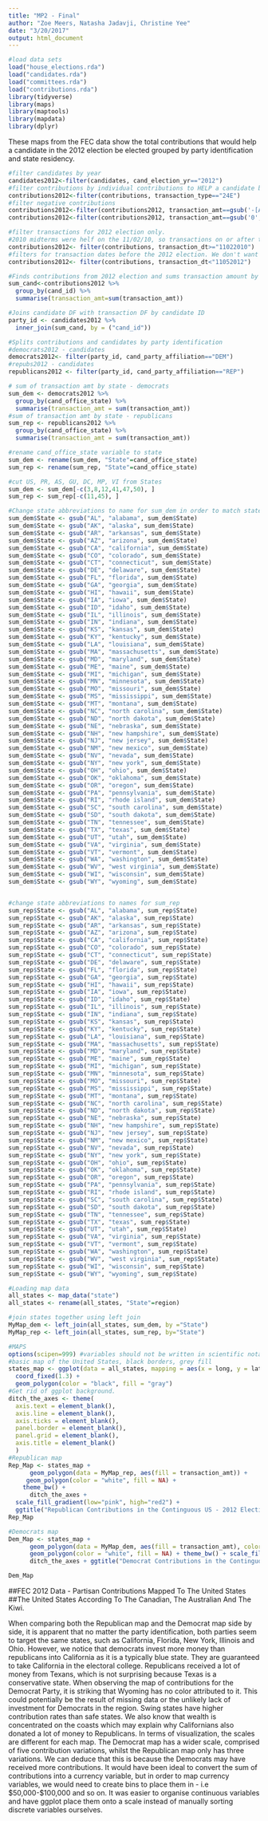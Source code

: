 ```yaml
---
title: "MP2 - Final"
author: "Zoe Meers, Natasha Jadavji, Christine Yee"
date: "3/20/2017"
output: html_document
---
```

```r
#load data sets
load("house_elections.rda")
load("candidates.rda")
load("committees.rda")
load("contributions.rda")
library(tidyverse)
library(maps)
library(maptools)
library(mapdata)
library(dplyr)
```

These maps from the FEC data show the total contributions that would help a candidate in the 2012 election be elected grouped by party identification and state residency. 

```r
#filter candidates by year
candidates2012<-filter(candidates, cand_election_yr=="2012")
#filter contributions by individual contributions to HELP a candidate be elected
contributions2012<-filter(contributions, transaction_type=="24E")
#filter negative contributions
contributions2012<-filter(contributions2012, transaction_amt==gsub('-[A-z ]*', '', transaction_amt))
contributions2012<-filter(contributions2012, transaction_amt==gsub('0', '', transaction_amt))

```
```r
#filter transactions for 2012 election only.
#2010 midterms were helf on the 11/02/10, so transactions on or after this date are most likely for 2012
contributions2012<- filter(contributions, transaction_dt>="11022010")
#filters for transaction dates before the 2012 election. We don't want contributions for the 2014 midterms.
contributions2012<- filter(contributions, transaction_dt<"11052012")
```

```r
#Finds contributions from 2012 election and sums transaction amount by candidate ID
sum_cand<-contributions2012 %>%
  group_by(cand_id) %>%
  summarise(transaction_amt=sum(transaction_amt))

```


```r
#Joins candidate DF with transaction DF by candidate ID
party_id <- candidates2012 %>%
  inner_join(sum_cand, by = ("cand_id"))
```


```r
#Splits contributions and candidates by party identification
#democrats2012 - candidates
democrats2012<- filter(party_id, cand_party_affiliation=="DEM")
#repubs2012 - candidates
republicans2012 <- filter(party_id, cand_party_affiliation=="REP")
```


```r
# sum of transaction amt by state - democrats
sum_dem <- democrats2012 %>% 
  group_by(cand_office_state) %>% 
  summarise(transaction_amt = sum(transaction_amt)) 
#sum of transaction amt by state - republicans
sum_rep <- republicans2012 %>% 
  group_by(cand_office_state) %>% 
  summarise(transaction_amt = sum(transaction_amt))
```
```r
#rename cand_office_state variable to state
sum_dem <- rename(sum_dem, "State"=cand_office_state)
sum_rep <- rename(sum_rep, "State"=cand_office_state)
```
```r
#cut US, PR, AS, GU, DC, MP, VI from States
sum_dem <- sum_dem[-c(3,8,12,41,47,50), ]
sum_rep <- sum_rep[-c(11,45), ]
```

```r
#Change state abbreviations to name for sum_dem in order to match states with map data later on.
sum_dem$State <- gsub("AL", "alabama", sum_dem$State)
sum_dem$State <- gsub("AK", "alaska", sum_dem$State)
sum_dem$State <- gsub("AR", "arkansas", sum_dem$State)
sum_dem$State <- gsub("AZ", "arizona", sum_dem$State)
sum_dem$State <- gsub("CA", "california", sum_dem$State)
sum_dem$State <- gsub("CO", "colorado", sum_dem$State)
sum_dem$State <- gsub("CT", "connecticut", sum_dem$State)
sum_dem$State <- gsub("DE", "delaware", sum_dem$State)
sum_dem$State <- gsub("FL", "florida", sum_dem$State)
sum_dem$State <- gsub("GA", "georgia", sum_dem$State)
sum_dem$State <- gsub("HI", "hawaii", sum_dem$State)
sum_dem$State <- gsub("IA", "iowa", sum_dem$State)
sum_dem$State <- gsub("ID", "idaho", sum_dem$State)
sum_dem$State <- gsub("IL", "illinois", sum_dem$State)
sum_dem$State <- gsub("IN", "indiana", sum_dem$State)
sum_dem$State <- gsub("KS", "kansas", sum_dem$State)
sum_dem$State <- gsub("KY", "kentucky", sum_dem$State)
sum_dem$State <- gsub("LA", "louisiana", sum_dem$State)
sum_dem$State <- gsub("MA", "massachusetts", sum_dem$State)
sum_dem$State <- gsub("MD", "maryland", sum_dem$State)
sum_dem$State <- gsub("ME", "maine", sum_dem$State)
sum_dem$State <- gsub("MI", "michigan", sum_dem$State)
sum_dem$State <- gsub("MN", "minnesota", sum_dem$State)
sum_dem$State <- gsub("MO", "missouri", sum_dem$State)
sum_dem$State <- gsub("MS", "mississippi", sum_dem$State)
sum_dem$State <- gsub("MT", "montana", sum_dem$State)
sum_dem$State <- gsub("NC", "north carolina", sum_dem$State)
sum_dem$State <- gsub("ND", "north dakota", sum_dem$State)
sum_dem$State <- gsub("NE", "nebraska", sum_dem$State)
sum_dem$State <- gsub("NH", "new hampshire", sum_dem$State)
sum_dem$State <- gsub("NJ", "new jersey", sum_dem$State)
sum_dem$State <- gsub("NM", "new mexico", sum_dem$State)
sum_dem$State <- gsub("NV", "nevada", sum_dem$State)
sum_dem$State <- gsub("NY", "new york", sum_dem$State)
sum_dem$State <- gsub("OH", "ohio", sum_dem$State)
sum_dem$State <- gsub("OK", "oklahoma", sum_dem$State)
sum_dem$State <- gsub("OR", "oregon", sum_dem$State)
sum_dem$State <- gsub("PA", "pennsylvania", sum_dem$State)
sum_dem$State <- gsub("RI", "rhode island", sum_dem$State)
sum_dem$State <- gsub("SC", "south carolina", sum_dem$State)
sum_dem$State <- gsub("SD", "south dakota", sum_dem$State)
sum_dem$State <- gsub("TN", "tennessee", sum_dem$State)
sum_dem$State <- gsub("TX", "texas", sum_dem$State)
sum_dem$State <- gsub("UT", "utah", sum_dem$State)
sum_dem$State <- gsub("VA", "virginia", sum_dem$State)
sum_dem$State <- gsub("VT", "vermont", sum_dem$State)
sum_dem$State <- gsub("WA", "washington", sum_dem$State)
sum_dem$State <- gsub("WV", "west virginia", sum_dem$State)
sum_dem$State <- gsub("WI", "wisconsin", sum_dem$State)
sum_dem$State <- gsub("WY", "wyoming", sum_dem$State)



```

```r
#change state abbreviations to names for sum_rep
sum_rep$State <- gsub("AL", "alabama", sum_rep$State)
sum_rep$State <- gsub("AK", "alaska", sum_rep$State)
sum_rep$State <- gsub("AR", "arkansas", sum_rep$State)
sum_rep$State <- gsub("AZ", "arizona", sum_rep$State)
sum_rep$State <- gsub("CA", "california", sum_rep$State)
sum_rep$State <- gsub("CO", "colorado", sum_rep$State)
sum_rep$State <- gsub("CT", "connecticut", sum_rep$State)
sum_rep$State <- gsub("DE", "delaware", sum_rep$State)
sum_rep$State <- gsub("FL", "florida", sum_rep$State)
sum_rep$State <- gsub("GA", "georgia", sum_rep$State)
sum_rep$State <- gsub("HI", "hawaii", sum_rep$State)
sum_rep$State <- gsub("IA", "iowa", sum_rep$State)
sum_rep$State <- gsub("ID", "idaho", sum_rep$State)
sum_rep$State <- gsub("IL", "illinois", sum_rep$State)
sum_rep$State <- gsub("IN", "indiana", sum_rep$State)
sum_rep$State <- gsub("KS", "kansas", sum_rep$State)
sum_rep$State <- gsub("KY", "kentucky", sum_rep$State)
sum_rep$State <- gsub("LA", "louisiana", sum_rep$State)
sum_rep$State <- gsub("MA", "massachusetts", sum_rep$State)
sum_rep$State <- gsub("MD", "maryland", sum_rep$State)
sum_rep$State <- gsub("ME", "maine", sum_rep$State)
sum_rep$State <- gsub("MI", "michigan", sum_rep$State)
sum_rep$State <- gsub("MN", "minnesota", sum_rep$State)
sum_rep$State <- gsub("MO", "missouri", sum_rep$State)
sum_rep$State <- gsub("MS", "mississippi", sum_rep$State)
sum_rep$State <- gsub("MT", "montana", sum_rep$State)
sum_rep$State <- gsub("NC", "north carolina", sum_rep$State)
sum_rep$State <- gsub("ND", "north dakota", sum_rep$State)
sum_rep$State <- gsub("NE", "nebraska", sum_rep$State)
sum_rep$State <- gsub("NH", "new hampshire", sum_rep$State)
sum_rep$State <- gsub("NJ", "new jersey", sum_rep$State)
sum_rep$State <- gsub("NM", "new mexico", sum_rep$State)
sum_rep$State <- gsub("NV", "nevada", sum_rep$State)
sum_rep$State <- gsub("NY", "new york", sum_rep$State)
sum_rep$State <- gsub("OH", "ohio", sum_rep$State)
sum_rep$State <- gsub("OK", "oklahoma", sum_rep$State)
sum_rep$State <- gsub("OR", "oregon", sum_rep$State)
sum_rep$State <- gsub("PA", "pennsylvania", sum_rep$State)
sum_rep$State <- gsub("RI", "rhode island", sum_rep$State)
sum_rep$State <- gsub("SC", "south carolina", sum_rep$State)
sum_rep$State <- gsub("SD", "south dakota", sum_rep$State)
sum_rep$State <- gsub("TN", "tennessee", sum_rep$State)
sum_rep$State <- gsub("TX", "texas", sum_rep$State)
sum_rep$State <- gsub("UT", "utah", sum_rep$State)
sum_rep$State <- gsub("VA", "virginia", sum_rep$State)
sum_rep$State <- gsub("VT", "vermont", sum_rep$State)
sum_rep$State <- gsub("WA", "washington", sum_rep$State)
sum_rep$State <- gsub("WV", "west virginia", sum_rep$State)
sum_rep$State <- gsub("WI", "wisconsin", sum_rep$State)
sum_rep$State <- gsub("WY", "wyoming", sum_rep$State)

```

```r
#Loading map data 
all_states <- map_data("state")
all_states <- rename(all_states, "State"=region)

#join states together using left join
MyMap_dem <- left_join(all_states, sum_dem, by ="State")
MyMap_rep <- left_join(all_states, sum_rep, by="State")
```


```r
#MAPS
options(scipen=999) #variables should not be written in scientific notation
#basic map of the United States, black borders, grey fill
states_map <- ggplot(data = all_states, mapping = aes(x = long, y = lat, group = group)) + 
  coord_fixed(1.3) + 
  geom_polygon(color = "black", fill = "gray")
#Get rid of ggplot background.
ditch_the_axes <- theme(
  axis.text = element_blank(),
  axis.line = element_blank(),
  axis.ticks = element_blank(),
  panel.border = element_blank(),
  panel.grid = element_blank(),
  axis.title = element_blank()
  )
#Republican map
Rep_Map <- states_map + 
      geom_polygon(data = MyMap_rep, aes(fill = transaction_amt)) +
     geom_polygon(color = "white", fill = NA) +
    theme_bw() +
      ditch_the_axes + 
  scale_fill_gradient(low="pink", high="red2") + 
  ggtitle("Republican Contributions in the Continguous US - 2012 Election") + theme(plot.title = element_text(size = rel(1))) + theme(legend.title = element_text(face = "bold")) + theme(title = element_text(face = "bold")) + guides(fill=guide_legend(title="Contributions ($)")) + theme(plot.title = element_text(size = rel(1.2)))
Rep_Map

#Democrats map 
Dem_Map <- states_map + 
      geom_polygon(data = MyMap_dem, aes(fill = transaction_amt), color = "white") +
      geom_polygon(color = "white", fill = NA) + theme_bw() + scale_fill_continuous(low="lightblue", high="blue2") +
      ditch_the_axes + ggtitle("Democrat Contributions in the Continguous US - 2012 Election") + theme(plot.title = element_text(size = rel(1.2))) + theme(legend.title = element_text(face = "bold")) + theme(title = element_text(face = "bold")) + guides(fill=guide_legend(title="Contributions ($)"))

Dem_Map

```

##FEC 2012 Data - Partisan Contributions Mapped To The United States
##The United States According To The Canadian, The Australian And The Kiwi.

When comparing both the Republican map and the Democrat map side by side, it is apparent that no matter the party identification, both parties seem to target the same states, such as California, Florida, New York, Illinois and Ohio. However, we notice that democrats invest more money than republicans into California as it is a typically blue state. They are guaranteed to take California in the electoral college. Republicans received a lot of money from Texans, which is not surprising because Texas is a conservative state. When observing the map of contributions for the Democrat Party, it is striking that Wyoming has no color attributed to it. This could potentially be the result of missing data or the unlikely lack of investment for Democrats in the region. Swing states have higher contribution rates than safe states. We also know that wealth is concentrated on the coasts which may explain why Californians also donated a lot of money to Republicans. In terms of visualization, the scales are different for each map. The Democrat map has a wider scale, comprised of five contribution variations, whilst the Republican map only has three variations. We can deduce that this is because the Democrats may have received more contributions. It would have been ideal to convert the sum of contributions into a currency variable, but in order to map currency variables, we would need to create bins to place them in - i.e $50,000-$100,000 and so on. It was easier to organise continuous variables and have ggplot place them onto a scale instead of manually sorting discrete variables ourselves. 

